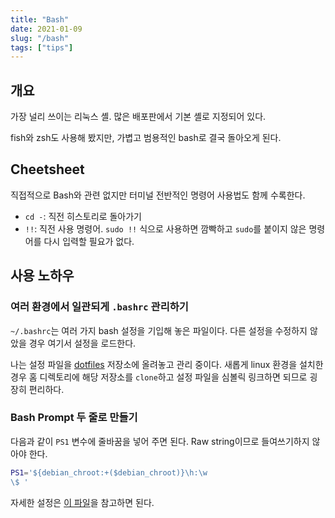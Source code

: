 ```yaml
---
title: "Bash"
date: 2021-01-09
slug: "/bash"
tags: ["tips"]
---
```


## 개요

가장 널리 쓰이는 리눅스 셸. 많은 배포판에서 기본 셸로 지정되어 있다.

fish와 zsh도 사용해 봤지만, 가볍고 범용적인 bash로 결국 돌아오게 된다.

## Cheetsheet

직접적으로 Bash와 관련 없지만 터미널 전반적인 명령어 사용법도 함께 수록한다.

- `cd -`: 직전 히스토리로 돌아가기
- `!!`: 직전 사용 명령어. `sudo !!` 식으로 사용하면 깜빡하고 `sudo`를 붙이지 않은 명령어를 다시 입력할 필요가 없다.

## 사용 노하우

### 여러 환경에서 일관되게 `.bashrc` 관리하기

`~/.bashrc`는 여러 가지 bash 설정을 기입해 놓은 파일이다. 다른 설정을 수정하지 않았을 경우 여기서 설정을 로드한다.

나는 설정 파일을 [dotfiles](https://github.com/junbread/dotfiles) 저장소에 올려놓고 관리 중이다. 새롭게 linux 환경을 설치한 경우 홈 디렉토리에 해당 저장소를 `clone`하고 설정 파일을 심볼릭 링크하면 되므로 굉장히 편리하다.

### Bash Prompt 두 줄로 만들기

다음과 같이 `PS1` 변수에 줄바꿈을 넣어 주면 된다. Raw string이므로 들여쓰기하지 않아야 한다.

```bash
PS1='${debian_chroot:+($debian_chroot)}\h:\w
\$ '
```

자세한 설정은 [이 파일](https://github.com/junbread/dotfiles/tree/master/bashrc)을 참고하면 된다.